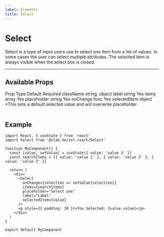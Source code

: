 ```yaml
---
label: Elements
title: Select
---
```



# Select

Select is a type of input users use to select one item from a list of values. In some cases the user can select multiple attributes. The selected item is always visible when the select box is closed.

---

## Available Props

<Table title="Select Props" style={{ marginBottom: 60 }}>
  <TableHeader>
    <TableCell>Prop</TableCell>
    <TableCell>Type</TableCell>
    <TableCell>Default</TableCell>
    <TableCell>Required</TableCell>
  </TableHeader>
  <TableBody>
    <TableRow color="white">
      <TableCell scope="row" component="th">
        className
      </TableCell>
      <TableCell>string, object</TableCell>
      <TableCell />
      <TableCell />
    </TableRow>
    <TableRow color="gray">
      <TableCell scope="row" component="th">
        label
      </TableCell>
      <TableCell>string</TableCell>
      <TableCell />
      <TableCell>Yes</TableCell>
    </TableRow>
    <TableRow color="white">
      <TableCell scope="row" component="th">
        items
      </TableCell>
      <TableCell>array</TableCell>
      <TableCell />
      <TableCell>Yes</TableCell>
    </TableRow>
    <TableRow color="gray">
      <TableCell scope="row" component="th">
        placeholder
      </TableCell>
      <TableCell>string</TableCell>
      <TableCell />
      <TableCell>Yes</TableCell>
    </TableRow>
    <TableRow color="white">
      <TableCell scope="row" component="th">
        onChange
      </TableCell>
      <TableCell>func</TableCell>
      <TableCell />
      <TableCell>Yes</TableCell>
    </TableRow>
    <TableRow color="gray">
      <TableCell scope="row" component="th">
        selectedItem
      </TableCell>
      <TableCell>object</TableCell>
      <TableCell>*This sets a default selected value</TableCell>
      <TableCell> and will overwrite placeholder</TableCell>
    </TableRow>
  </TableBody>
</Table>

## Example

<div style={{ marginBottom: 30 }}>
  <SelectExample />
</div>

```
import React, { useState } from 'react'
import Select from '@zlab-de/zel-react/Select'

function MyComponent() {
  const [value, setValue] = useState({ value: 'value 1' })
  const searchItems = [{ value: 'value 1' }, { value: 'value 2' }, { value: 'value 3' }]

  return (
    <div>
      <Select
        onChange={selection => setValue(selection)}
        items={searchItems}
        placeholder="Select one"
        label="Label"
        selectedItem={value}
      />
      <p style={{ padding: 30 }}>You Selected: {value.value}</p>
    </div>
  )
}

export default MyComponent
```
